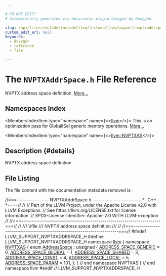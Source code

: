 ```yaml
---

# DO NOT EDIT!
# Automatically generated via docusaurus-plugin-doxygen by Doxygen.

slug: /api/files/include/include/llvm/include/llvm/support/nvptxaddrspace-h
custom_edit_url: null
keywords:
  - doxygen
  - reference
  - file

---
```





# The `NVPTXAddrSpace.h` File Reference

<DoxygenPage pluginConfig={pluginConfig}>

NVPTX address space definition. <a href="#details">More...</a>

## Namespaces Index

<MembersIndex>

<MembersIndexItem
  type="namespace"
  name={<><a href="/docs/api/namespaces/llvm">llvm</a></>}>
This is an optimization pass for GlobalISel generic memory operations. <a href="/docs/api/namespaces/llvm/#details">More...</a>
</MembersIndexItem>

<MembersIndexItem
  type="namespace"
  name={<><a href="/docs/api/namespaces/llvm/nvptxas">llvm::NVPTXAS</a></>}>
</MembersIndexItem>

</MembersIndex>

## Description {#details}

NVPTX address space definition.

## File Listing

The file content with the documentation metadata removed is:

<ProgramListing>

<Link id="l00001" /><CodeLine lineNumber="1"><span class="doxyHighlightComment">//===---------------- NVPTXAddrSpace.h -------------------------&#42;- C++ -&#42;-===//</span></CodeLine>
<Link id="l00002" /><CodeLine lineNumber="2"><span class="doxyHighlightComment">//</span></CodeLine>
<Link id="l00003" /><CodeLine lineNumber="3"><span class="doxyHighlightComment">// Part of the LLVM Project, under the Apache License v2.0 with LLVM Exceptions.</span></CodeLine>
<Link id="l00004" /><CodeLine lineNumber="4"><span class="doxyHighlightComment">// See https://llvm.org/LICENSE.txt for license information.</span></CodeLine>
<Link id="l00005" /><CodeLine lineNumber="5"><span class="doxyHighlightComment">// SPDX-License-Identifier: Apache-2.0 WITH LLVM-exception</span></CodeLine>
<Link id="l00006" /><CodeLine lineNumber="6"><span class="doxyHighlightComment">//</span></CodeLine>
<Link id="l00007" /><CodeLine lineNumber="7"><span class="doxyHighlightComment">//===----------------------------------------------------------------------===//</span></CodeLine>
<Link id="l00008" /><CodeLine lineNumber="8"><span class="doxyHighlightComment">//</span></CodeLine>
<Link id="l00009" /><CodeLine lineNumber="9"><span class="doxyHighlightComment">/// \\file</span></CodeLine>
<Link id="l00010" /><CodeLine lineNumber="10"><span class="doxyHighlightComment">/// NVPTX address space definition</span></CodeLine>
<Link id="l00011" /><CodeLine lineNumber="11"><span class="doxyHighlightComment">///</span></CodeLine>
<Link id="l00012" /><CodeLine lineNumber="12"><span class="doxyHighlightComment">//</span></CodeLine>
<Link id="l00013" /><CodeLine lineNumber="13"><span class="doxyHighlightComment">//===----------------------------------------------------------------------===//</span></CodeLine>
<Link id="l00014" /><CodeLine lineNumber="14"></CodeLine>
<Link id="l00015" /><CodeLine lineNumber="15"><span class="doxyHighlightPreprocessor">#ifndef LLVM&#95;SUPPORT&#95;NVPTXADDRSPACE&#95;H</span></CodeLine>
<Link id="l00016" /><CodeLine lineNumber="16"><span class="doxyHighlightPreprocessor">#define LLVM&#95;SUPPORT&#95;NVPTXADDRSPACE&#95;H</span></CodeLine>
<Link id="l00017" /><CodeLine lineNumber="17"></CodeLine>
<Link id="l00018" /><CodeLine lineNumber="18"><span class="doxyHighlightKeyword">namespace </span><span class="doxyHighlight"><a href="/docs/api/namespaces/llvm">llvm</a> &#123;</span></CodeLine>
<Link id="l00019" /><CodeLine lineNumber="19" lineLink="/docs/api/namespaces/llvm/nvptxas"><span class="doxyHighlightKeyword">namespace </span><span class="doxyHighlight"><a href="/docs/api/namespaces/llvm/nvptxas">NVPTXAS</a> &#123;</span></CodeLine>
<Link id="l00020" /><CodeLine lineNumber="20" lineLink="/docs/api/namespaces/llvm/nvptxas/#ad7d00b71af84502be65ae2de3f8d91dc"><span class="doxyHighlightKeyword">enum</span><span class="doxyHighlight"> <a href="/docs/api/namespaces/llvm/nvptxas/#ad7d00b71af84502be65ae2de3f8d91dc">AddressSpace</a> : </span><span class="doxyHighlightKeywordType">unsigned</span><span class="doxyHighlight"> &#123;</span></CodeLine>
<Link id="l00021" /><CodeLine lineNumber="21" lineLink="/docs/api/namespaces/llvm/nvptxas/#ad7d00b71af84502be65ae2de3f8d91dca6c5cbbdf5d30037891306aa6f4924861"><span class="doxyHighlight">  <a href="/docs/api/namespaces/llvm/nvptxas/#ad7d00b71af84502be65ae2de3f8d91dca6c5cbbdf5d30037891306aa6f4924861">ADDRESS&#95;SPACE&#95;GENERIC</a> = 0,</span></CodeLine>
<Link id="l00022" /><CodeLine lineNumber="22" lineLink="/docs/api/namespaces/llvm/nvptxas/#ad7d00b71af84502be65ae2de3f8d91dcaceddeb6fcb76cf8bc90c36c67921458d"><span class="doxyHighlight">  <a href="/docs/api/namespaces/llvm/nvptxas/#ad7d00b71af84502be65ae2de3f8d91dcaceddeb6fcb76cf8bc90c36c67921458d">ADDRESS&#95;SPACE&#95;GLOBAL</a> = 1,</span></CodeLine>
<Link id="l00023" /><CodeLine lineNumber="23" lineLink="/docs/api/namespaces/llvm/nvptxas/#ad7d00b71af84502be65ae2de3f8d91dca84ed6691f422fcd91883fe2c2f9e6520"><span class="doxyHighlight">  <a href="/docs/api/namespaces/llvm/nvptxas/#ad7d00b71af84502be65ae2de3f8d91dca84ed6691f422fcd91883fe2c2f9e6520">ADDRESS&#95;SPACE&#95;SHARED</a> = 3,</span></CodeLine>
<Link id="l00024" /><CodeLine lineNumber="24" lineLink="/docs/api/namespaces/llvm/nvptxas/#ad7d00b71af84502be65ae2de3f8d91dcaa7701b34c71eb9e5350dc4d064e1f277"><span class="doxyHighlight">  <a href="/docs/api/namespaces/llvm/nvptxas/#ad7d00b71af84502be65ae2de3f8d91dcaa7701b34c71eb9e5350dc4d064e1f277">ADDRESS&#95;SPACE&#95;CONST</a> = 4,</span></CodeLine>
<Link id="l00025" /><CodeLine lineNumber="25" lineLink="/docs/api/namespaces/llvm/nvptxas/#ad7d00b71af84502be65ae2de3f8d91dca5422550a7a085ef37ff834c019121b9b"><span class="doxyHighlight">  <a href="/docs/api/namespaces/llvm/nvptxas/#ad7d00b71af84502be65ae2de3f8d91dca5422550a7a085ef37ff834c019121b9b">ADDRESS&#95;SPACE&#95;LOCAL</a> = 5,</span></CodeLine>
<Link id="l00026" /><CodeLine lineNumber="26"></CodeLine>
<Link id="l00027" /><CodeLine lineNumber="27" lineLink="/docs/api/namespaces/llvm/nvptxas/#ad7d00b71af84502be65ae2de3f8d91dca145cc11601487c71350537df3e7c3a12"><span class="doxyHighlight">  <a href="/docs/api/namespaces/llvm/nvptxas/#ad7d00b71af84502be65ae2de3f8d91dca145cc11601487c71350537df3e7c3a12">ADDRESS&#95;SPACE&#95;PARAM</a> = 101,</span></CodeLine>
<Link id="l00028" /><CodeLine lineNumber="28"><span class="doxyHighlight">&#125;;</span></CodeLine>
<Link id="l00029" /><CodeLine lineNumber="29"><span class="doxyHighlight">&#125; </span><span class="doxyHighlightComment">// end namespace NVPTXAS</span></CodeLine>
<Link id="l00030" /><CodeLine lineNumber="30"></CodeLine>
<Link id="l00031" /><CodeLine lineNumber="31"><span class="doxyHighlight">&#125; </span><span class="doxyHighlightComment">// end namespace llvm</span></CodeLine>
<Link id="l00032" /><CodeLine lineNumber="32"></CodeLine>
<Link id="l00033" /><CodeLine lineNumber="33"><span class="doxyHighlightPreprocessor">#endif </span><span class="doxyHighlightComment">// LLVM&#95;SUPPORT&#95;NVPTXADDRSPACE&#95;H</span></CodeLine>

</ProgramListing>


</DoxygenPage>

